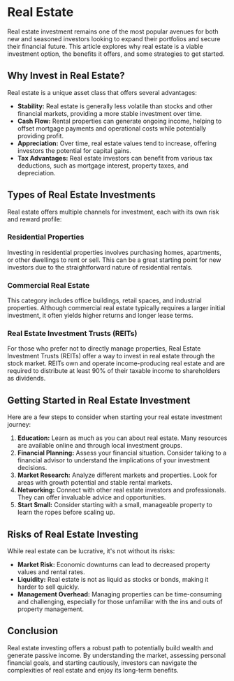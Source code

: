 # Real Estate

Real estate investment remains one of the most popular avenues for both new and seasoned investors looking to expand their portfolios and secure their financial future. This article explores why real estate is a viable investment option, the benefits it offers, and some strategies to get started.

## Why Invest in Real Estate?

Real estate is a unique asset class that offers several advantages:

- **Stability:** Real estate is generally less volatile than stocks and other financial markets, providing a more stable investment over time.
- **Cash Flow:** Rental properties can generate ongoing income, helping to offset mortgage payments and operational costs while potentially providing profit.
- **Appreciation:** Over time, real estate values tend to increase, offering investors the potential for capital gains.
- **Tax Advantages:** Real estate investors can benefit from various tax deductions, such as mortgage interest, property taxes, and depreciation.

## Types of Real Estate Investments

Real estate offers multiple channels for investment, each with its own risk and reward profile:

### Residential Properties

Investing in residential properties involves purchasing homes, apartments, or other dwellings to rent or sell. This can be a great starting point for new investors due to the straightforward nature of residential rentals.

### Commercial Real Estate

This category includes office buildings, retail spaces, and industrial properties. Although commercial real estate typically requires a larger initial investment, it often yields higher returns and longer lease terms.

### Real Estate Investment Trusts (REITs)

For those who prefer not to directly manage properties, Real Estate Investment Trusts (REITs) offer a way to invest in real estate through the stock market. REITs own and operate income-producing real estate and are required to distribute at least 90% of their taxable income to shareholders as dividends.

## Getting Started in Real Estate Investment

Here are a few steps to consider when starting your real estate investment journey:

1. **Education:** Learn as much as you can about real estate. Many resources are available online and through local investment groups.
2. **Financial Planning:** Assess your financial situation. Consider talking to a financial advisor to understand the implications of your investment decisions.
3. **Market Research:** Analyze different markets and properties. Look for areas with growth potential and stable rental markets.
4. **Networking:** Connect with other real estate investors and professionals. They can offer invaluable advice and opportunities.
5. **Start Small:** Consider starting with a small, manageable property to learn the ropes before scaling up.

## Risks of Real Estate Investing

While real estate can be lucrative, it's not without its risks:

- **Market Risk:** Economic downturns can lead to decreased property values and rental rates.
- **Liquidity:** Real estate is not as liquid as stocks or bonds, making it harder to sell quickly.
- **Management Overhead:** Managing properties can be time-consuming and challenging, especially for those unfamiliar with the ins and outs of property management.

## Conclusion

Real estate investing offers a robust path to potentially build wealth and generate passive income. By understanding the market, assessing personal financial goals, and starting cautiously, investors can navigate the complexities of real estate and enjoy its long-term benefits.
